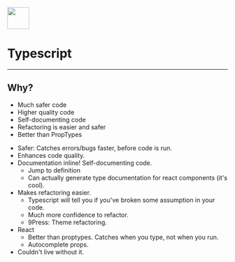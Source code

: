 
<Image src="../assets/ts.png" size="30%" height="50vh" />

# Typescript

<Notes>

</Notes>

---

## Why?

- Much safer code
- Higher quality code
- Self-documenting code
- Refactoring is easier and safer
- Better than PropTypes

<Notes>

- Safer: Catches errors/bugs faster, before code is run.
- Enhances code quality.
- Documentation inline! Self-documenting code.
    - Jump to definition
    - Can actually generate type documentation for react components (it's cool).
- Makes refactoring easier.
    - Typescript will tell you if you've broken some assumption in your code.
    - Much more confidence to refactor.
    - 9Press: Theme refactoring.
- React
    - Better than proptypes. Catches when you type, not when you run.
    - Autocomplete props.
- Couldn't live without it.

</Notes>